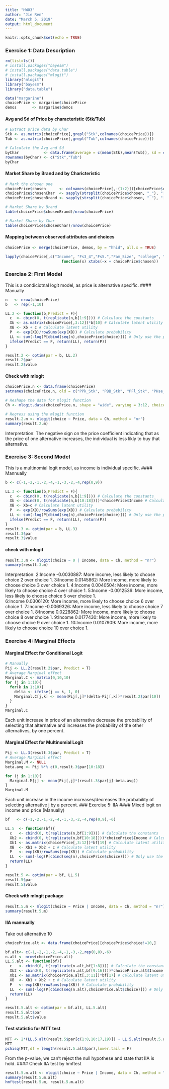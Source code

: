 ```yaml
---
title: "HW03"
author: "Jie Ren"
date: "March 5, 2019"
output: html_document
---
```


```r
knitr::opts_chunk$set(echo = TRUE)
```
### Exercise 1: Data Description
```r
rm(list=ls())
# install.packages("bayesm")
# install.packages("data.table")
# install.packages("mlogit")
library("mlogit")
library("bayesm")
library("data.table")

data("margarine")
choicePrice <- margarine$choicePrice
demos       <- margarine$demos
```
#### Avg and Sd of Price by characteristic (Stk/Tub)
```r
# Extract price data by Char
Stk <- as.matrix(choicePrice[,grepl("Stk",colnames(choicePrice))])
Tub <- as.matrix(choicePrice[,grepl("Tub",colnames(choicePrice))])

# Calculate the Avg and Sd 
byChar           <- data.frame(average = c(mean(Stk),mean(Tub)), sd = c(sd(Stk),sd(Tub)))
rownames(byChar) <- c("Stk","Tub")
byChar
```
#### Market Share by Brand and by Charicteristic
```r
# Mark the chosen one
choicePrice$chosen      <- colnames(choicePrice[,-(1:2)])[choicePrice$choice]
choicePrice$chosenChar  <- sapply(strsplit(choicePrice$chosen, "_"), "[[", 2) 
choicePrice$chosenBrand <- sapply(strsplit(choicePrice$chosen, "_"), "[[", 1) 

# Market Share by Brand 
table(choicePrice$chosenBrand)/nrow(choicePrice)

# Market Share by Char
table(choicePrice$chosenChar)/nrow(choicePrice)
```
#### Mapping between observed attributes and choices
```r
choicePrice <- merge(choicePrice, demos, by = "hhid", all.x = TRUE)

lapply(choicePrice[,c("Income", "Fs3_4","Fs5.","Fam_Size", "college", "whtcollar", "retired")],
                         function(x) xtabs(~x + choicePrice$chosen))

```
### Exercise 2: First Model
This is a condiciotnal logit model, as price is alternative specific.
#### Manually
```r
n   <- nrow(choicePrice)
b   <- rep(-1,10)

LL.2 <- function(b,Predict = F){
  c  <- cbind(0, t(replicate(n,b[1:9]))) # Calculate the constants
  Xb <- as.matrix(choicePrice[,3:12])*b[10] # Calculate latent utility for alternative specific char
  XB <- Xb + c # Calculate latent utility
  P  <- exp(XB)/rowSums(exp(XB)) # Calculate probability
  LL <- sum(-log(P[cbind(seq(n),choicePrice$choice)])) # Only use the prob for choice that is selected
  ifelse(Predict == F, return(LL), return(P))
}

result.2 <- optim(par = b, LL.2)
result.2$par
result.2$value
```
#### Check with mlogit
```r
choicePrice.n <- data.frame(choicePrice)
setnames(choicePrice.n, old = c("PPk_Stk", "PBB_Stk", "PFl_Stk", "PHse_Stk", "PGen_Stk", "PImp_Stk", "PSS_Tub", "PPk_Tub", "PFl_Tub", "PHse_Tub"), new = c("Price1","Price2","Price3","Price4","Price5","Price6","Price7","Price8","Price9","Price10"))

# Reshape the data for mlogit function
Ch <- mlogit.data(choicePrice.n, shape = "wide", varying = 3:12, choice = "choice", sep = "", alt.levels = 1:10)

# Regress using the mlogit function
result.2.m <- mlogit(choice ~ Price, data = Ch, method = "nr")
summary(result.2.m)
```
Interpretation: The negative sign on the price coefficient indicating that as the price of one alternative increases, the individual is less likly to buy that alternative.

### Exercise 3: Second Model
This is a multinomial logit model, as income is individual specific.
#### Mannually
```r
b <- c(-1,-2,-1,-2,-4,-1,-3,-2,-4,rep(0,9))

LL.3 <- function(b,Predict = F){
  c  <- cbind(0, t(replicate(n,b[1:9]))) # Calculate the constants
  Xb <- cbind(0, t(replicate(n,b[10:18])))*choicePrice$Income # Calculate latent utility for individual specific char
  XB <- Xb+c # Calculate latent utility
  P  <- exp(XB)/rowSums(exp(XB)) # Calculate probability
  LL <- sum(-log(P[cbind(seq(n),choicePrice$choice)])) # Only use the prob for choice that is selected
  ifelse(Predict == F, return(LL), return(P))
}
result.3 <- optim(par = b, LL.3)
result.3$par
result.3$value
```
#### check with mlogit
```r
result.3.m <- mlogit(choice ~ 0 | Income, data = Ch, method = "nr")
summary(result.3.m)
```
Interpretation: 
2:Income   -0.0030887: More income, less likely to choose choice 2 over choice 1. 
3:Income    0.0145862: More income, more likely to choose choice 3 over choice 1.
4:Income    0.0040504: More income, more likely to choose choice 4 over choice 1.
5:Income   -0.0012536: More income, less likely to choose choice 5 over choice 1.  
6:Income    0.0306120: More income, more likely to choose choice 6 over choice 1.
7:Income   -0.0069326: More income, less likely to choose choice 7 over choice 1. 
8:Income    0.0228862: More income, more likely to choose choice 8 over choice 1.
9:Income    0.0177430: More income, more likely to choose choice 9 over choice 1.
10:Income   0.0107909: More income, more likely to choose choice 10 over choice 1.

### Exercise 4: Marginal Effects
#### Marginal Effect for Conditional Logit
```r
# Manually
Pij <- LL.2(result.2$par, Predict = T)
# Average Marginal effect
Marginal.C <- matrix(0,10,10)
for (j in 1:10){
  for(k in 1:10){
    delta <- ifelse(j == k, 1, 0)
    Marginal.C[j,k] <- mean(Pij[,j]*(delta-Pij[,k])*result.2$par[10])
  }
}
Marginal.C
```
Each unit increase in price of an alternative decrease the probability of selecting that alternative and increases the probability of the other alternatives, by one percent.

#### Marginal Effect for Multinomial Logit
```r
Pij <- LL.3(result.3$par, Predict = T)
# Average Marginal effect
Marginal.M <- NULL
beta.avg <- Pij %*% c(0,result.3$par[10:18])

for (j in 1:10){
  Marginal.M[j] <- mean(Pij[,j]*(result.3$par[j]-beta.avg))
}
Marginal.M
```
Each unit increase in the income increases/decreases the probability of selecting alternative j by a percent.
### Exercise 5: IIA
#### Mixed logit on income and price (Manually)
```r
bf   <- c(-1,-2,-1,-2,-4,-1,-3,-2,-4,rep(0,9),-6)

LL.5  <- function(bf){
  c   <- cbind(0, t(replicate(n,bf[1:9]))) # Calculate the constants
  Xb2 <- cbind(0, t(replicate(n,bf[10:18])))*choicePrice$Income # Calculate latent utility for individual specific char
  Xb1 <- as.matrix(choicePrice[,3:12])*bf[19] # Calculate latent utility for alternative specific char
  XB  <- Xb1 + Xb2 + c # Calculate latent utility
  P   <- exp(XB)/rowSums(exp(XB)) # Calculate probability
  LL  <- sum(-log(P[cbind(seq(n),choicePrice$choice)])) # Only use the prob for choice that is selected
  return(LL)
}

result.5 <- optim(par = bf, LL.5)
result.5$par
result.5$value
```
#### Check with mlogit package
```r
result.5.m <- mlogit(choice ~ Price | Income, data = Ch, method = "nr")
summary(result.5.m)
```
#### IIA mannually 
Take out alternative 10
```r
choicePrice.alt <- data.frame(choicePrice)[choicePrice$choice!=10,]

bf.alt<- c(-1,-2,-1,-2,-4,-1,-3,-2,rep(0,8),-6)
n.alt <- nrow(choicePrice.alt)
LL.5.alt <- function(bf){
  c   <- cbind(0, t(replicate(n.alt,bf[1:8]))) # Calculate the constants
  Xb2 <- cbind(0, t(replicate(n.alt,bf[9:16])))*choicePrice.alt$Income # Calculate latent utility for individual specific
  Xb1 <- as.matrix(choicePrice.alt[,3:11])*bf[17] # Calculate latent utility for alternative specific char
  XB  <- Xb1 + Xb2 + c # Calculate latent utility
  P   <- exp(XB)/rowSums(exp(XB)) # Calculate probability
  LL  <- sum(-log(P[cbind(seq(n.alt),choicePrice.alt$choice)])) # Only use the prob for choice that is selected
  return(LL)
}

result.5.alt <- optim(par = bf.alt, LL.5.alt)
result.5.alt$par
result.5.alt$value
```
#### Test statistic for MTT test
```r
MTT <- 2*(LL.5.alt(result.5$par[c(1:8,10:17,19)]) - LL.5.alt(result.5.alt$par))
MTT
pchisq(MTT,df = length(result.5.alt$par),lower.tail = F)
```
From the p-value, we can't reject the null hypothese and state that IIA is hold. 
#### Check IIA test by hmftest
```r
result.5.m.alt <- mlogit(choice ~ Price | Income, data = Ch, method = "nr", alt.subset = c("1","2","3","4","5","6","7","8","9"))
summary(result.5.m.alt)
hmftest(result.5.m, result.5.m.alt)
```